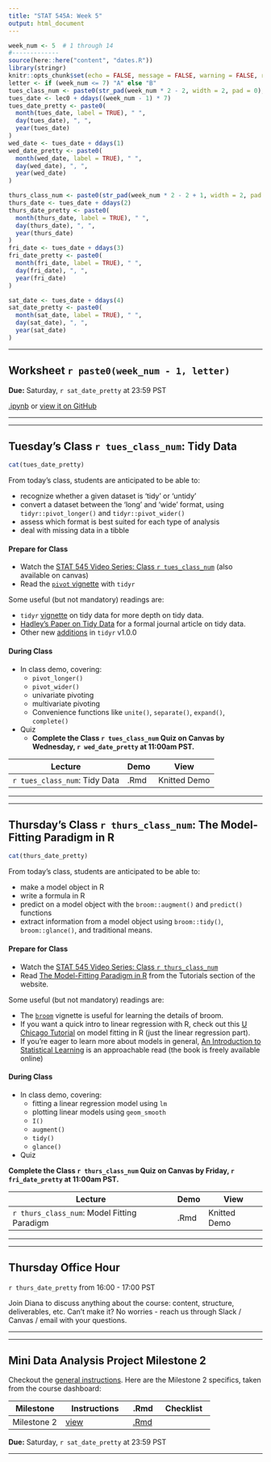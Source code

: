 ```yaml
---
title: "STAT 545A: Week 5"
output: html_document
---
```


```r
week_num <- 5  # 1 through 14
#-------------
source(here::here("content", "dates.R"))
library(stringr)
knitr::opts_chunk$set(echo = FALSE, message = FALSE, warning = FALSE, results = "asis")
letter <- if (week_num <= 7) "A" else "B"
tues_class_num <- paste0(str_pad(week_num * 2 - 2, width = 2, pad = 0), letter)
tues_date <- lec0 + ddays((week_num - 1) * 7)
tues_date_pretty <- paste0(
  month(tues_date, label = TRUE), " ", 
  day(tues_date), ", ", 
  year(tues_date)
)
wed_date <- tues_date + ddays(1)
wed_date_pretty <- paste0(
  month(wed_date, label = TRUE), " ", 
  day(wed_date), ", ", 
  year(wed_date)
)

thurs_class_num <- paste0(str_pad(week_num * 2 - 2 + 1, width = 2, pad = 0), letter)
thurs_date <- tues_date + ddays(2)
thurs_date_pretty <- paste0(
  month(thurs_date, label = TRUE), " ", 
  day(thurs_date), ", ", 
  year(thurs_date)
)
fri_date <- tues_date + ddays(3)
fri_date_pretty <- paste0(
  month(fri_date, label = TRUE), " ", 
  day(fri_date), ", ", 
  year(fri_date)
)

sat_date <- tues_date + ddays(4)
sat_date_pretty <- paste0(
  month(sat_date, label = TRUE), " ", 
  day(sat_date), ", ", 
  year(sat_date)
)
```

-----

<!-- ******WORKSHEET****** -->

## Worksheet `r paste0(week_num - 1, letter)`

**Due:** Saturday, `r sat_date_pretty` at 23:59 PST

[.ipynb](https://raw.githubusercontent.com/UBC-STAT/stat545.stat.ubc.ca/master/content/worksheets/worksheet_04a.ipynb) or [view it on GitHub](https://github.com/UBC-STAT/stat545.stat.ubc.ca/blob/master/content/worksheets/worksheet_04a.ipynb)

-----

----- 

<!-- ******TUESDAY'S CLASS****** -->

## Tuesday's Class `r tues_class_num`: Tidy Data

```r
cat(tues_date_pretty)
```

From today's class, students are anticipated to be able to:

- recognize whether a given dataset is 'tidy' or 'untidy'
- convert a dataset between the 'long' and 'wide' format, using `tidyr::pivot_longer()` and `tidyr::pivot_wider()`
- assess which format is best suited for each type of analysis
- deal with missing data in a tibble

#### Prepare for Class

- Watch the [STAT 545 Video Series: Class `r tues_class_num`](https://youtu.be/qivE6exNsZI) (also available on canvas)
- Read the [`pivot` vignette](https://tidyr.tidyverse.org/articles/pivot.html) with `tidyr`

Some useful (but not mandatory) readings are:

- `tidyr` [vignette](https://cran.r-project.org/web/packages/tidyr/vignettes/tidy-data.html) on tidy data for more depth on tidy data.
- [Hadley's Paper on Tidy Data](https://vita.had.co.nz/papers/tidy-data.pdf) for a formal journal article on tidy data.
- Other new [additions](https://www.tidyverse.org/articles/2019/09/tidyr-1-0-0/) in `tidyr` v1.0.0

#### During Class

- In class demo, covering:
  - `pivot_longer()`
  - `pivot_wider()`
  - univariate pivoting 
  - multivariate pivoting
  - Convenience functions like `unite()`, `separate()`, `expand()`, `complete()`
- Quiz
  - **Complete the Class `r tues_class_num` Quiz on Canvas by Wednesday, `r wed_date_pretty` at 11:00am PST.**

| Lecture | Demo | View |
|---------|-----------|------|
| `r tues_class_num`: Tidy Data | .Rmd | Knitted Demo |


-----

-----

<!-- ******THURSDAY'S CLASS****** -->

## Thursday's Class `r thurs_class_num`: The Model-Fitting Paradigm in R

```r
cat(thurs_date_pretty)
```

From today's class, students are anticipated to be able to:

- make a model object in R
- write a formula in R
- predict on a model object with the `broom::augment()` and `predict()` functions
- extract information from a model object using `broom::tidy()`, `broom::glance()`, and traditional means.

#### Prepare for Class

- Watch the [STAT 545 Video Series: Class `r thurs_class_num`]()
- Read [The Model-Fitting Paradigm in R](https://stat545.stat.ubc.ca/tutorials/model-fitting/) from the Tutorials section of the website. 

Some useful (but not mandatory) readings are:

- The [`broom`](https://cran.r-project.org/web/packages/broom/vignettes/broom.html) vignette is useful for learning the details of broom.
- If you want a quick intro to linear regression with R, check out this [U Chicago Tutorial](https://cfss.uchicago.edu/notes/linear-models/) on model fitting in R (just the linear regression part).
- If you're eager to learn more about models in general, [An Introduction to Statistical Learning](https://www-bcf.usc.edu/~gareth/ISL/) is an approachable read (the book is freely available online)


#### During Class

- In class demo, covering:
  - fitting a linear regression model using `lm`
  - plotting linear models using `geom_smooth`
  - `I()`
  - `augment()`
  - `tidy()`
  - `glance()`
- Quiz

**Complete the Class `r thurs_class_num` Quiz on Canvas by Friday, `r fri_date_pretty` at 11:00am PST.**

| Lecture | Demo | View |
|---------|-----------|------|
| `r thurs_class_num`: Model Fitting Paradigm | .Rmd | Knitted Demo |

-----

-----

## Thursday Office Hour

`r thurs_date_pretty` from 16:00 - 17:00 PST

Join Diana to discuss anything about the course: content, structure, deliverables, etc. Can’t make it? No worries - reach us through Slack / Canvas / email with your questions.

-----

-----

<!-- ******PROJECT****** -->

## Mini Data Analysis Project Milestone 2

Checkout the [general instructions](https://stat545.stat.ubc.ca/mini-analysis-about/). Here are the Milestone 2 specifics, taken from the course dashboard:

| Milestone | Instructions | .Rmd | Checklist |
|-----------|--------------|------|-----------|
| Milestone 2 | [view](https://stat545.stat.ubc.ca/mini-project/mini-project-2/) | [.Rmd](https://raw.githubusercontent.com/UBC-STAT/stat545.stat.ubc.ca/master/content/mini-project/mini-project-2.Rmd) |  |

**Due:** Saturday, `r sat_date_pretty` at 23:59 PST


-----
